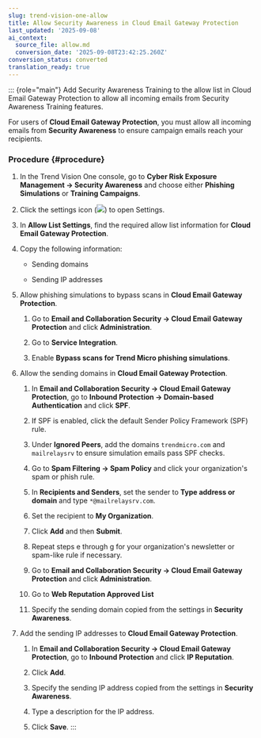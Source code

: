 ```yaml
---
slug: trend-vision-one-allow
title: Allow Security Awareness in Cloud Email Gateway Protection
last_updated: '2025-09-08'
ai_context:
  source_file: allow.md
  conversion_date: '2025-09-08T23:42:25.260Z'
conversion_status: converted
translation_ready: true
---
```


::: {role="main"}
Add Security Awareness Training to the allow list in Cloud Email Gateway Protection to allow all incoming emails from Security Awareness Training features.

For users of **Cloud Email Gateway Protection**, you must allow all incoming emails from **Security Awareness** to ensure campaign emails reach your recipients.

### Procedure {#procedure}

1.  In the Trend Vision One console, go to **Cyber Risk Exposure Management → Security Awareness** and choose either **Phishing Simulations** or **Training Campaigns**.

2.  Click the settings icon (![](/images/gear_icon=fc9a51ad-35af-4fe3-92c6-5e41b2dfc5d9.webp)) to open Settings.

3.  In **Allow List Settings**, find the required allow list information for **Cloud Email Gateway Protection**.

4.  Copy the following information:

    - Sending domains

    - Sending IP addresses

5.  Allow phishing simulations to bypass scans in **Cloud Email Gateway Protection**.

    1.  Go to **Email and Collaboration Security → Cloud Email Gateway Protection** and click **Administration**.

    2.  Go to **Service Integration**.

    3.  Enable **Bypass scans for Trend Micro phishing simulations**.

6.  Allow the sending domains in **Cloud Email Gateway Protection**.

    1.  In **Email and Collaboration Security → Cloud Email Gateway Protection**, go to **Inbound Protection → Domain-based Authentication** and click **SPF**.

    2.  If SPF is enabled, click the default Sender Policy Framework (SPF) rule.

    3.  Under **Ignored Peers**, add the domains `trendmicro.com` and `mailrelaysrv` to ensure simulation emails pass SPF checks.

    4.  Go to **Spam Filtering → Spam Policy** and click your organization's spam or phish rule.

    5.  In **Recipients and Senders**, set the sender to **Type address or domain** and type `*@mailrelaysrv.com`.

    6.  Set the recipient to **My Organization**.

    7.  Click **Add** and then **Submit**.

    8.  Repeat steps e through g for your organization's newsletter or spam-like rule if necessary.

    9.  Go to **Email and Collaboration Security → Cloud Email Gateway Protection** and click **Administration**.

    10. Go to **Web Reputation Approved List**

    11. Specify the sending domain copied from the settings in **Security Awareness**.

7.  Add the sending IP addresses to **Cloud Email Gateway Protection**.

    1.  In **Email and Collaboration Security → Cloud Email Gateway Protection**, go to **Inbound Protection** and click **IP Reputation**.

    2.  Click **Add**.

    3.  Specify the sending IP address copied from the settings in **Security Awareness**.

    4.  Type a description for the IP address.

    5.  Click **Save**.
:::
